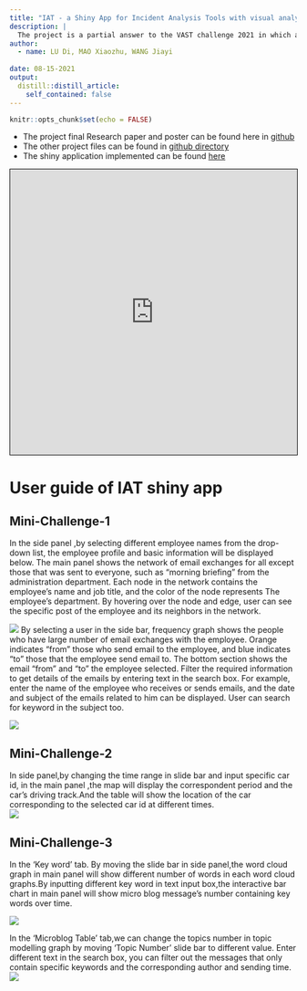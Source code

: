 ```yaml
---
title: "IAT - a Shiny App for Incident Analysis Tools with visual analytics "
description: |
  The project is a partial answer to the VAST challenge 2021 in which a fictional incident happened in Kronos, a fictional island country. Employees from GASTech, an oil company having site in Kronos, went missing during a celebration event. A grassroot activist group, Protectors of Kronos, were suspected to be responsible for the kidnap. By conducting various visual analysis and implementing a shiny web app **IAT**, the project aims to gain  understanding of the people potentially involved in the incident and the details of the incident. There are 3 parts of the analysis, network analysis of GASTech employee, pattern detection through car route of GASTech employee, and text analysis of microblogs in social media. The analysis results were displayed with visualization from Shiny App. 
author:
  - name: LU Di, MAO Xiaozhu, WANG Jiayi
    
date: 08-15-2021
output:
  distill::distill_article:
    self_contained: false
---
```



```r
knitr::opts_chunk$set(echo = FALSE)
```

+ The project final Research paper and poster can be found here in [github](https://github.com/XiaozhuM/VisualProject/tree/main/paper_poster)  
+ The other project files can be found in [github directory](https://va-project2021.netlify.app/posts/2021-08-15-visual-project-deliverible/)  
+ The shiny application implemented can be found [here](https://xiaozhumao.shinyapps.io/shiny/)   

<iframe src=" https://xiaozhumao.shinyapps.io/shiny/"
style="border: 1px solid black; width: 100%; height: 500px;"></iframe>  

# User guide of IAT shiny app

## Mini-Challenge-1  
In the side panel ,by selecting different employee names from the drop-down list, the employee profile and basic information will be displayed  below. The main panel shows the network of email exchanges for all except those that was sent to everyone, such as "morning briefing" from the administration department. Each node in the network contains the employee’s name and job title, and the color of the node represents The employee's department. By hovering over the node and edge, user can see the specific post of the employee and its neighbors in the network.

![](image/1.png)
By selecting a user in the side bar, frequency graph shows the people who have large number of email exchanges with the employee. Orange indicates "from" those who send email to the employee, and blue indicates "to" those that the employee send email to. The bottom section shows the email "from" and "to" the employee selected. Filter the required information to get details of the emails by entering text in the search box. For example, enter the name of the employee who receives or sends emails, and the date and subject of the emails related to him can be displayed. User can search for keyword in the subject too. 


![](image/2.png)  



## Mini-Challenge-2  
In side panel,by changing the time range in slide bar and input specific car id, in the main panel ,the map will display  the correspondent  period and the car's driving track.And the table will show the location of the car corresponding to the selected car id at different times.  
![](image/4.png)  


## Mini-Challenge-3  
In the 'Key word' tab. By moving the slide bar in side panel,the word cloud graph in main panel will show different number of words in each word cloud graphs.By inputting different key word in text input box,the interactive bar chart in main panel will show micro blog message's number containing key words over time.  

![](image/5.png)  


In the 'Microblog Table' tab,we can change the topics number in topic modelling graph by moving 'Topic Number' slide bar to different value. 
Enter different text in the search box, you can filter out the messages that only contain specific keywords and the corresponding author and sending time.
![](image/6.png)  
